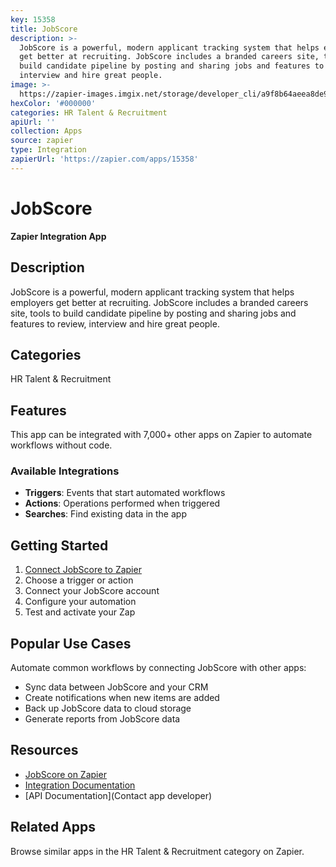 ```yaml
---
key: 15358
title: JobScore
description: >-
  JobScore is a powerful, modern applicant tracking system that helps employers
  get better at recruiting. JobScore includes a branded careers site, tools to
  build candidate pipeline by posting and sharing jobs and features to review,
  interview and hire great people.
image: >-
  https://zapier-images.imgix.net/storage/developer_cli/a9f8b64aeea8de9783990dfc8e3d2a27_2.png?auto=format%2Ccompress&ixlib=python-3.0.0&q=50
hexColor: '#000000'
categories: HR Talent & Recruitment
apiUrl: ''
collection: Apps
source: zapier
type: Integration
zapierUrl: 'https://zapier.com/apps/15358'
---
```

# JobScore

**Zapier Integration App**

## Description

JobScore is a powerful, modern applicant tracking system that helps employers get better at recruiting. JobScore includes a branded careers site, tools to build candidate pipeline by posting and sharing jobs and features to review, interview and hire great people.

## Categories

HR Talent & Recruitment

## Features

This app can be integrated with 7,000+ other apps on Zapier to automate workflows without code.

### Available Integrations

- **Triggers**: Events that start automated workflows
- **Actions**: Operations performed when triggered
- **Searches**: Find existing data in the app

## Getting Started

1. [Connect JobScore to Zapier](https://zapier.com/apps/15358)
2. Choose a trigger or action
3. Connect your JobScore account
4. Configure your automation
5. Test and activate your Zap

## Popular Use Cases

Automate common workflows by connecting JobScore with other apps:

- Sync data between JobScore and your CRM
- Create notifications when new items are added
- Back up JobScore data to cloud storage
- Generate reports from JobScore data

## Resources

- [JobScore on Zapier](https://zapier.com/apps/15358)
- [Integration Documentation](https://zapier.com/apps/15358/integrations)
- [API Documentation](Contact app developer)

## Related Apps

Browse similar apps in the HR Talent & Recruitment category on Zapier.

